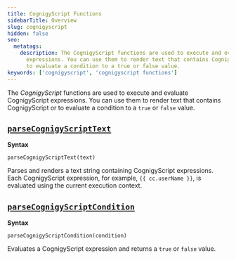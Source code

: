 ```yaml
---
title: CognigyScript Functions
sidebarTitle: Overview
slug: cognigyscript
hidden: false
seo:
  metatags:
    description: The CognigyScript functions are used to execute and evaluate CognigyScript
      expressions. You can use them to render text that contains CognigyScript or
      to evaluate a condition to a true or false value.
keywords: ['cognigyscript', 'cognigyscript functions']
---
```


The _CognigyScript_ functions are used to execute and evaluate CognigyScript expressions. You can use them to render text that contains CognigyScript or to evaluate a condition to a `true` or `false` value.

## [`parseCognigyScriptText`](/ai/for-developers/function-reference/cognigyscript/parseCognigyScriptText)

**Syntax**

`parseCognigyScriptText(text)`

Parses and renders a text string containing CognigyScript expressions. Each CognigyScript expression, for example, `{{ cc.userName }}`, is evaluated using the current execution context.

## [`parseCognigyScriptCondition`](/ai/for-developers/function-reference/cognigyscript/parseCognigyScriptCondition)

**Syntax**

`parseCognigyScriptCondition(condition)`

Evaluates a CognigyScript expression and returns a `true` or `false` value.